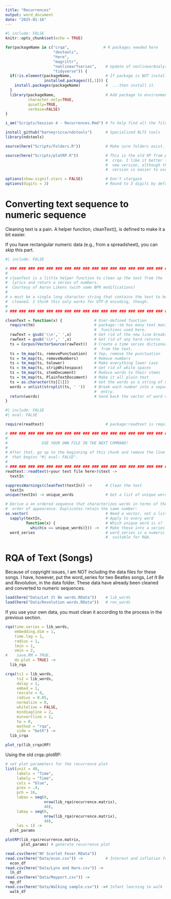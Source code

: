 ```yaml
---
title: "Recurrences"
output: word_document
date: "2025-01-16"
---
```



```r
#| include: FALSE
knitr::opts_chunk$set(echo = TRUE)

for(packageName in c("crqa",               # R packages needed here
                     "devtools",
                     "here",
                     "magrittr",
                     "nonlinearTseries",    # Update of nonlinearAnalysis
                     "tidyverse")) {
  if(!is.element(packageName,               # If package is NOT installed...
                 installed.packages()[,1])) {
    install.packages(packageName)           #  ...then install it.
  }
  library(packageName,                      # Add package to environment
          character.only=TRUE,
          quietly=TRUE,
          verbose=FALSE)
}

i_am("Scripts/Session 4 - Recurrences.Rmd") # To help find all the files.

install_github("barneyricca/ndstools")      # Specialized NLTS tools
library(ndstools)

source(here("Scripts/Folders.R"))           # Make sure folders exist.

source(here("Scripts/plotRP.R"))            # This is the old RP from package:
                                            #  crqa. I like it better than the
                                            #  new version, although the new
                                            #  version is easier to use.

options(show.signif.stars = FALSE)          # Don't stargaze
options(digits = 3)                         # Round to 3 digits by default
```

# Converting text sequence to numeric sequence
Cleaning text is a pain. A helper function, cleanText(), is defined to make it a bit easier.

If you have rectangular numeric data (e.g., from a spreadsheet), you can skip this part.

```r
#| include: FALSE

# ### ### ### ### ### ### ### ### ### ### ### ### ### ### ### ### ### ###
#                                                                       #
# cleanText is a little helper function to clean up the text from the   #
#  lyrics and return a series of numbers.                               #
#  Courtesy of Aaron Likens (with some BPR modifications)               #
#                                                                       #
# x must be a single long character string that contains the text to be #
#  cleaned. I think this only works for UTF-8 encoding, though.         #
#                                                                       #
# ### ### ### ### ### ### ### ### ### ### ### ### ### ### ### ### ### ###

cleanText = function(x) {              # User-defined function
  require(tm)                          # package::tm has many text manipulation
                                       #  functions used here.
  rawText = gsub('\\n',' ',x)          # Get rid of the new line breaks
  rawText = gsub('\\r',' ',x)          # Get rid of any hard returns
  ts = Corpus(VectorSource(rawText))   # Create a time series dictionary 
                                       #  from the text.
  ts = tm_map(ts, removePunctuation)   # Yep, remove the punctuation 
  ts = tm_map(ts, removeNumbers)       # Remove numbers
  ts = tm_map(ts, tolower)             # Make everything lower case
  ts = tm_map(ts, stripWhitespace)     # Get rid of white spaces
  ts = tm_map(ts, stemDocument)        # Reduce words to their stems
  ts = tm_map(ts, PlainTextDocument)   # Make it all plain text
  ts = as.character(ts[[1]])           # Get the words as a string of numbers
  words = unlist(strsplit(ts, ' '))    # Break each number into a separate
                                       #  entry.
  return(words)                        # Send back the vector of word numbers
}
```


```r
#| include: FALSE
#| eval: FALSE

require(readtext)                           # package:readtext is required!

# ### ### ### ### ### ### ### ### ### ### ### ### ### ### ### ### ### ###
#                                                                       #
#               USE YOUR OWN FILE IN THE NEXT COMMAND!                  #
#                                                                       #
# After that, go up to the beginning of this chunk and remove the line  #
#  that begins "#| eval: FALSE".                                        #
#                                                                       #
# ### ### ### ### ### ### ### ### ### ### ### ### ### ### ### ### ### ###
readtext::readtext(<your text file here>)$text -> 
  textIn

suppressWarnings(cleanText(textIn)) ->      # Clean the text
  textIn
unique(textIn) -> unique_words              # Get a list of unique words

# Derive a an ordered sequence that characterizes words in terms of their
#  order of appearance. Duplicates retain the same number:
as.vector(                                  # Need a vector, not a list
  sapply(textIn,                            # Apply to every word
         function(x) {                      # Which unique word is x?
           which(x == unique_words)})) ->   # Make these into a series
  word_series                               # word_series is a numeric vector
                                            #  suitable for RQA.

```


# RQA of Text (Songs)
Because of copyright issues, I am NOT including the data files for these songs. I have, however, put the word_series for two Beatles songs, *Let It Be* and *Revolution*, in the data folder. These data have already been cleaned and converted to numeric sequences.
```r
load(here("Data/Let It Be words.RData"))    # lib_words
load(here("Data/Revolution words.RData"))   # rev_words
```

If you use your own data, you must clean it according to the process in the previous section.

```r
rqa(time.series = lib_words,
    embedding.dim = 1,
    time.lag = 1,
    radius = 1,
    lmin = 1,
    vmin = 2,
#    save.RM = TRUE,
    do.plot = TRUE) ->
  lib_rqa

crqa(ts1 = lib_words,
     ts2 = lib_words,
     delay = 1,
     embed = 1,
     rescale = 0,
     radius = 0.05,
     normalize = 0,
     whiteline = FALSE,
     mindiagline = 2,
     minvertline = 2,
     tw = 0,
     method = "rqa",
     side = "both") ->
  lib_crqa

plot_rp(lib_crqa$RP)
```
Using the old crqa::plotRP:
```r
# set plot parameters for the recurrence plot
list(unit = 40,
     labelx = "Time", 
     labely = "Time", 
     cols = "blue", 
     pcex = .4, 
     pch = 16, 
     labax = seq(0, 
                 nrow(lib_rqa$recurrence.matrix),
                 40), 
     labay = seq(0,
                 nrow(lib_rqa$recurrence.matrix), 
                 40), 
     las = 1) -> 
  plot_params

plotRP(lib_rqa$recurrence.matrix, 
       plot_params) # generate recurrence plot
```


```r
read.csv(here("NY Scarlet Fever.RData"))
read.csv(here("Data/econ.csv")) ->          # Interest and inflation for CRQA
  econ_df
read.csv(here("Data/Lynx and Hare.csv")) -> 
  lh_df
read.csv(here("Data/Mayport.csv")) -> 
  mp_df
read.csv(here("Data/Walking sample.csv")) -># Infant learning to walk
  walk_df

```

